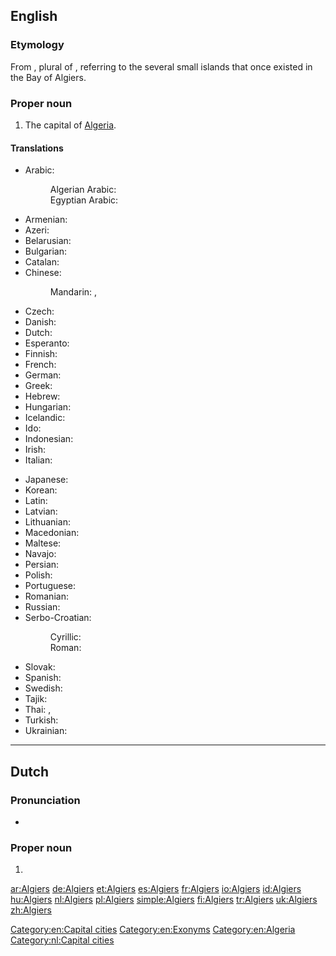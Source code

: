 ==English==

{{wikipedia}}

===Etymology===
From {{etyl|ar|en}} {{term|الجزائر|tr=al-jazāʾir||the islands|lang=ar}}, plural of {{term|جزيرة|lang=ar||island|tr=jazīra}}, referring to the several small islands that once existed in the Bay of Algiers.

===Proper noun===
{{en-proper noun}}

# The capital of [[Algeria]].

====Translations====
{{trans-top|the capital of Algeria}}
* Arabic: {{t|ar|الجزائر|tr=al-jazāʾir}}
*: Algerian Arabic: {{t|arq|دزاير|tr=dzayer}}
*: Egyptian Arabic: {{t|arz|الجزاير|tr=el-gazāyer}}
* Armenian: {{t|hy|Ալժիր|sc=Armn}}
* Azeri: {{t+|az|Əlcəzair}}
* Belarusian: {{t|be|Алжыр|m|tr=Alžýr}}
* Bulgarian: {{t|bg|Алжир|m|tr=Alžír}}
* Catalan: {{t|ca|Alger|m}}
* Chinese:
*: Mandarin: {{t|cmn|阿爾及爾|sc=Hani}}, {{t+|cmn|阿尔及尔|tr=Ā'ěrjí'ěr|sc=Hani}}
* Czech: {{t+|cs|Alžír|m}}
* Danish: {{t|da|Algier}}
* Dutch: {{t+|nl|Algiers}}
* Esperanto: {{t|eo|Alĝero}}
* Finnish: {{t+|fi|Alger}}
* French: {{t+|fr|Alger}}
* German: {{t+|de|Algier}}
* Greek: {{t|el|Αλγέρι|n|tr=Algéri|sc=Grek}}
* Hebrew: {{t|he|אלג׳יר|tr=aljír}}
* Hungarian: {{t+|hu|Algír}}
* Icelandic: {{t|is|Algeirsborg}}
* Ido: {{t+|io|Aljer}}
* Indonesian: {{t|id|Aljir}}
* Irish: {{t|ga|Cathair na hAilgéire|f}}
* Italian: {{t+|it|Algeri}}
{{trans-mid}}
* Japanese: {{t|ja|アルジェ|tr=Aruje}}
* Korean: {{t|ko|알제|tr=Alje|sc=Hang}}
* Latin: {{t|la|Algeria|f}}
* Latvian: {{t|lv|Alžīra}}
* Lithuanian: {{t+|lt|Alžyras}}
* Macedonian: {{t+|mk|Алжир|m|tr=Álžir}}
* Maltese: {{t|mt|Alġier}}
* Navajo: {{t|nv|Áljiis}}
* Persian: {{t|fa|الجزیره|tr=al-Jazire|sc=fa-Arab}}
* Polish: {{t+|pl|Algier|m}}
* Portuguese: {{t+|pt|Argel|m}}
* Romanian: {{t+|ro|Alger}}
* Russian: {{t+|ru|Алжир|m|tr=Alžír}}
* Serbo-Croatian:
*: Cyrillic: {{t|sh|Алжир|m}}
*: Roman: {{t|sh|Alžir|m}}
* Slovak: {{t|sk|Alžír|m}}
* Spanish: {{t+|es|Argel|m}}
* Swedish: {{t|sv|Alger}}
* Tajik: {{t|tg|Алҷазира|tr=Aljazira|sc=Cyrl}}
* Thai: {{t|th|แอลเจียร์ส|tr=aaenjiiàt}}, {{t|th|อัลเจียร์ส|tr=anjiiàt}}
* Turkish: {{t+|tr|Cezayir}}
* Ukrainian: {{t+|uk|Алжир|m|tr=Alžýr}}
{{trans-bottom}}

[[Category:en:Capital cities]]
[[Category:en:Exonyms]]
[[Category:en:Algeria]]

----

==Dutch==

===Pronunciation===
* {{a|NL}} {{audio|Nl-Algiers.ogg|audio}}

===Proper noun===
{{nl-proper noun|n}}

# {{l/en|Algiers}}

[[Category:nl:Capital cities]]

[[ar:Algiers]]
[[de:Algiers]]
[[et:Algiers]]
[[es:Algiers]]
[[fr:Algiers]]
[[io:Algiers]]
[[id:Algiers]]
[[hu:Algiers]]
[[nl:Algiers]]
[[pl:Algiers]]
[[simple:Algiers]]
[[fi:Algiers]]
[[tr:Algiers]]
[[uk:Algiers]]
[[zh:Algiers]]